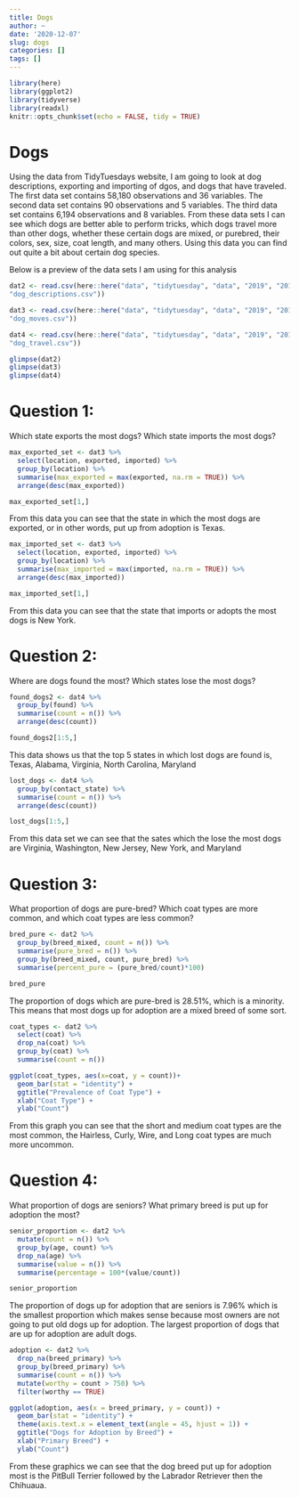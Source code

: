 ```yaml
---
title: Dogs
author: ~
date: '2020-12-07'
slug: dogs
categories: []
tags: []
---
```

```r
library(here)
library(ggplot2)
library(tidyverse)
library(readxl)
knitr::opts_chunk$set(echo = FALSE, tidy = TRUE)
```

# Dogs

Using the data from TidyTuesdays website, I am going to look at dog descriptions, exporting and importing of dgos, and dogs that have traveled. The first data set contains 58,180 observations and 36 variables. The second data set contains 90 observations and 5 variables. The third data set contains 6,194 observations and 8 variables. From these data sets I can see which dogs are better able to perform tricks, which dogs travel more than other dogs, whether these certain dogs are mixed, or purebred, their colors, sex, size, coat length, and many others. Using this data you can find out quite a bit about certain dog species.

Below is a preview of the data sets I am using for this analysis

```r
dat2 <- read.csv(here::here("data", "tidytuesday", "data", "2019", "2019-12-17",
"dog_descriptions.csv"))

dat3 <- read.csv(here::here("data", "tidytuesday", "data", "2019", "2019-12-17",
"dog_moves.csv"))

dat4 <- read.csv(here::here("data", "tidytuesday", "data", "2019", "2019-12-17",
"dog_travel.csv"))
```

```r
glimpse(dat2)
glimpse(dat3)
glimpse(dat4)
```

# Question 1:
Which state exports the most dogs? Which state imports the most dogs?

```r
max_exported_set <- dat3 %>%
  select(location, exported, imported) %>%
  group_by(location) %>%
  summarise(max_exported = max(exported, na.rm = TRUE)) %>%
  arrange(desc(max_exported))

max_exported_set[1,]
```
From this data you can see that the state in which the most dogs are exported, or in other words, put up from adoption is Texas.
```r
max_imported_set <- dat3 %>%
  select(location, exported, imported) %>%
  group_by(location) %>%
  summarise(max_imported = max(imported, na.rm = TRUE)) %>%
  arrange(desc(max_imported))

max_imported_set[1,]
```
From this data you can see that the state that imports or adopts the most dogs is New York.

# Question 2:
Where are dogs found the most? Which states lose the most dogs?
```r
found_dogs2 <- dat4 %>%
  group_by(found) %>%
  summarise(count = n()) %>%
  arrange(desc(count))

found_dogs2[1:5,]
```
This data shows us that the top 5 states in which lost dogs are found is, Texas, Alabama, Virginia, North Carolina, Maryland

```r
lost_dogs <- dat4 %>%
  group_by(contact_state) %>%
  summarise(count = n()) %>%
  arrange(desc(count))

lost_dogs[1:5,]
```
From this data set we can see that the sates which the lose the most dogs are Virginia, Washington, New Jersey, New York, and Maryland

# Question 3:
What proportion of dogs are pure-bred? Which coat types are more common, and which coat types are less common?

```r
bred_pure <- dat2 %>%
  group_by(breed_mixed, count = n()) %>%
  summarise(pure_bred = n()) %>%
  group_by(breed_mixed, count, pure_bred) %>%
  summarise(percent_pure = (pure_bred/count)*100) 

bred_pure
```
The proportion of dogs which are pure-bred is 28.51%, which is a minority. This means that most dogs up for adoption are a mixed breed of some sort.
```r
coat_types <- dat2 %>%
  select(coat) %>%
  drop_na(coat) %>%
  group_by(coat) %>%
  summarise(count = n())

ggplot(coat_types, aes(x=coat, y = count))+
  geom_bar(stat = "identity") + 
  ggtitle("Prevalence of Coat Type") +
  xlab("Coat Type") +
  ylab("Count")
```
From this graph you can see that the short and medium coat types are the most common, the Hairless, Curly, Wire, and Long coat types are much more uncommon. 

# Question 4:
What proportion of dogs are seniors? What primary breed is put up for adoption the most?

```r
senior_proportion <- dat2 %>%
  mutate(count = n()) %>%
  group_by(age, count) %>%
  drop_na(age) %>%
  summarise(value = n()) %>%
  summarise(percentage = 100*(value/count))

senior_proportion
```
The proportion of dogs up for adoption that are seniors is 7.96% which is the smallest proportion which makes sense because most owners are not going to put old dogs up for adoption. The largest proportion of dogs that are up for adoption are adult dogs.

```r
adoption <- dat2 %>%
  drop_na(breed_primary) %>%
  group_by(breed_primary) %>%
  summarise(count = n()) %>%
  mutate(worthy = count > 750) %>%
  filter(worthy == TRUE)

ggplot(adoption, aes(x = breed_primary, y = count)) +
  geom_bar(stat = "identity") +
  theme(axis.text.x = element_text(angle = 45, hjust = 1)) +
  ggtitle("Dogs for Adoption by Breed") +
  xlab("Primary Breed") +
  ylab("Count")
```
From these graphics we can see that the dog breed put up for adoption most is the PitBull Terrier followed by the Labrador Retriever then the Chihuaua.

